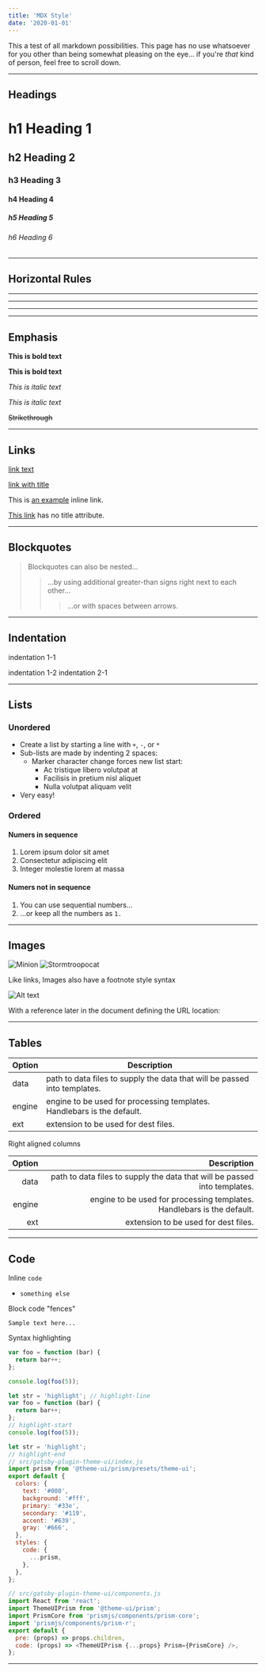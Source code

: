 ```yaml
---
title: 'MDX Style'
date: '2020-01-01'
---
```


This a test of all markdown possibilities. This page has no use whatsoever for you other than being somewhat pleasing on the eye... if you're _that_ kind of person, feel free to scroll down.

---

## Headings

# h1 Heading 1

## h2 Heading 2

### h3 Heading 3

#### h4 Heading 4

##### h5 Heading 5

###### h6 Heading 6

---

## Horizontal Rules

---

---

---

---

## Emphasis

**This is bold text**

**This is bold text**

_This is italic text_

_This is italic text_

~~Strikethrough~~

---

## Links

[link text][1]

[link with title][2]

This is [an example](http://example.com/ 'Title') inline link.

[This link](http://example.net/) has no title attribute.

---

## Blockquotes

> Blockquotes can also be nested...
>
> > ...by using additional greater-than signs right next to each other...
> >
> > > ...or with spaces between arrows.

---

## Indentation

indentation 1-1

indentation 1-2
indentation 2-1

---

## Lists

### Unordered

- Create a list by starting a line with `+`, `-`, or `*`
- Sub-lists are made by indenting 2 spaces:
  - Marker character change forces new list start:
    - Ac tristique libero volutpat at
    * Facilisis in pretium nisl aliquet
    - Nulla volutpat aliquam velit
- Very easy!

### Ordered

#### Numers in sequence

1. Lorem ipsum dolor sit amet
2. Consectetur adipiscing elit
3. Integer molestie lorem at massa

#### Numers not in sequence

1. You can use sequential numbers...
1. ...or keep all the numbers as `1.`

---

## Images

![Minion][3]
![Stormtroopocat][4]

Like links, Images also have a footnote style syntax

![Alt text][5]

With a reference later in the document defining the URL location:

---

## Tables

| Option | Description                                                               |
| ------ | ------------------------------------------------------------------------- |
| data   | path to data files to supply the data that will be passed into templates. |
| engine | engine to be used for processing templates. Handlebars is the default.    |
| ext    | extension to be used for dest files.                                      |

Right aligned columns

| Option |                                                               Description |
| -----: | ------------------------------------------------------------------------: |
|   data | path to data files to supply the data that will be passed into templates. |
| engine |    engine to be used for processing templates. Handlebars is the default. |
|    ext |                                      extension to be used for dest files. |

---

## Code

Inline `code`

- `something else`

Block code "fences"

```
Sample text here...
```

Syntax highlighting

```js
var foo = function (bar) {
  return bar++;
};

console.log(foo(5));

let str = 'highlight'; // highlight-line
var foo = function (bar) {
  return bar++;
};
// highlight-start
console.log(foo(5));

let str = 'highlight';
// highlight-end
// src/gatsby-plugin-theme-ui/index.js
import prism from '@theme-ui/prism/presets/theme-ui';
export default {
  colors: {
    text: '#000',
    background: '#fff',
    primary: '#33e',
    secondary: '#119',
    accent: '#639',
    gray: '#666',
  },
  styles: {
    code: {
      ...prism,
    },
  },
};

// src/gatsby-plugin-theme-ui/components.js
import React from 'react';
import ThemeUIPrism from '@theme-ui/prism';
import PrismCore from 'prismjs/components/prism-core';
import 'prismjs/components/prism-r';
export default {
  pre: (props) => props.children,
  code: (props) => <ThemeUIPrism {...props} Prism={PrismCore} />,
};
```

---

[1]: http://dev.nodeca.com
[2]: http://nodeca.github.io/pica/demo/ 'title text!'
[3]: https://octodex.github.com/images/dinotocat.png
[4]: https://octodex.github.com/images/saritocat.png 'The Stormtroopocat'
[5]: https://octodex.github.com/images/daftpunktocat-thomas.gif 'The Dojocat'
